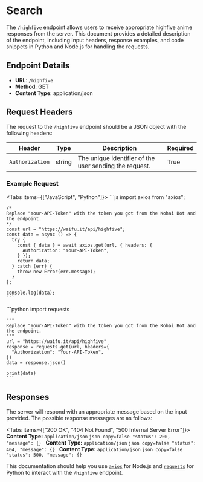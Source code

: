
# Search

The `/highfive` endpoint allows users to receive appropriate highfive anime responses from the server. This document provides a 
detailed description of the endpoint, including input headers, response examples, and code snippets in Python and Node.js 
for handling the requests.

## Endpoint Details

- **URL**: `/highfive`
- **Method**: GET
- **Content Type**: application/json

## Request Headers

The request to the `/highfive` endpoint should be a JSON object with the following headers:

| Header          | Type    | Description                                          | Required |
| --------------- | ------- | ---------------------------------------------------- | -------- |
| `Authorization` | string  | The unique identifier of the user sending the request. | True     |

### Example Request

<Tabs items={["JavaScript", "Python"]}>
  <Tab>
    ```js
    import axios from "axios";

    /*
    Replace "Your-API-Token" with the token you got from the Kohai Bot and the endpoint.
    */
    const url = "https://waifu.it/api/highfive";
    const data = async () => {
      try {
        const { data } = await axios.get(url, { headers: {
          Authorization: "Your-API-Token",
        } });
        return data;
      } catch (err) {
        throw new Error(err.message);
      }
    };

    console.log(data);
    ```
  </Tab>
  <Tab>
    ```python
    import requests

    """
    Replace "Your-API-Token" with the token you got from the Kohai Bot and the endpoint.
    """
    url = "https://waifu.it/api/highfive"
    response = requests.get(url, headers={
      "Authorization": "Your-API-Token",
    })
    data = response.json()

    print(data)
    ```
  </Tab>
</Tabs>

## Responses

The server will respond with an appropriate message based on the input provided. The possible response messages are as follows:

<Tabs items={["200 OK", "404 Not Found", "500 Internal Server Error"]}>
  <Tab>
    **Content Type:** `application/json`
    ```json copy=false
      "status": 200,
      "message": {}
    ```
  </Tab>
  <Tab>
    **Content Type:** `application/json`
    ```json copy=false
      "status": 404,
      "message": {}
    ```
  </Tab>
  <Tab>
    **Content Type:** `application/json`
    ```json copy=false
      "status": 500,
      "message": {}
    ```
  </Tab>
</Tabs>

This documentation should help you use [`axios`](https://www.npmjs.com/package/axios) for Node.js and [`requests`](https://pypi.org/project/requests/) 
for Python to interact with the `/highfive` endpoint.
